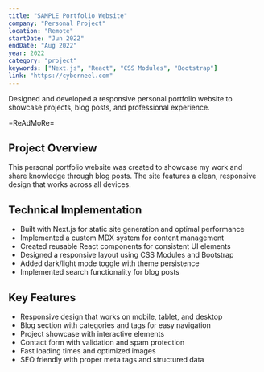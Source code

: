 ```yaml
---
title: "SAMPLE Portfolio Website"
company: "Personal Project"
location: "Remote"
startDate: "Jun 2022"
endDate: "Aug 2022"
year: 2022
category: "project"
keywords: ["Next.js", "React", "CSS Modules", "Bootstrap"]
link: "https://cyberneel.com"
---
```


Designed and developed a responsive personal portfolio website to showcase projects, blog posts, and professional experience.

=ReAdMoRe=

## Project Overview
This personal portfolio website was created to showcase my work and share knowledge through blog posts. The site features a clean, responsive design that works across all devices.

## Technical Implementation
- Built with Next.js for static site generation and optimal performance
- Implemented a custom MDX system for content management
- Created reusable React components for consistent UI elements
- Designed a responsive layout using CSS Modules and Bootstrap
- Added dark/light mode toggle with theme persistence
- Implemented search functionality for blog posts

## Key Features
- Responsive design that works on mobile, tablet, and desktop
- Blog section with categories and tags for easy navigation
- Project showcase with interactive elements
- Contact form with validation and spam protection
- Fast loading times and optimized images
- SEO friendly with proper meta tags and structured data
